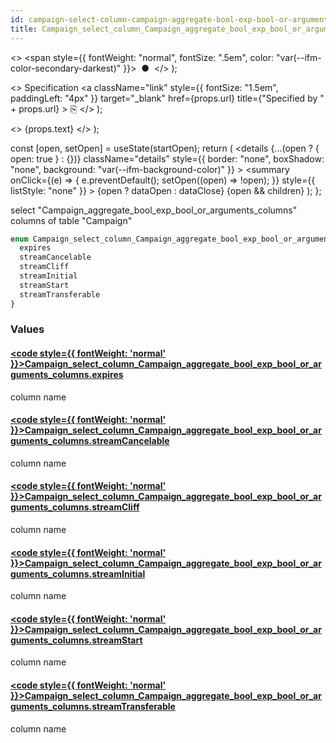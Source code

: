 ```yaml
---
id: campaign-select-column-campaign-aggregate-bool-exp-bool-or-arguments-columns
title: Campaign_select_column_Campaign_aggregate_bool_exp_bool_or_arguments_columns
---
```


<head>
  <meta content="noindex" name="robots" />
  <meta charset="utf-8" />
</head>

  <>
    <span style={{ fontWeight: "normal", fontSize: ".5em", color: "var(--ifm-color-secondary-darkest)" }}>
      &nbsp;●&nbsp;
    </span>
  </>
);

  <>
    Specification
    <a
      className="link"
      style={{ fontSize: "1.5em", paddingLeft: "4px" }}
      target="_blank"
      href={props.url}
      title={"Specified by " + props.url}
    >
      ⎘
    </a>
  </>
);

  <>
    <span className={props.class}>{props.text}</span>
  </>
);


  const [open, setOpen] = useState(startOpen);
  return (
    <details
      {...(open ? { open: true } : {})}
      className="details"
      style={{ border: "none", boxShadow: "none", background: "var(--ifm-background-color)" }}
    >
      <summary
        onClick={(e) => {
          e.preventDefault();
          setOpen((open) => !open);
        }}
        style={{ listStyle: "none" }}
      >
        {open ? dataOpen : dataClose}
      </summary>
      {open && children}
    </details>
  );
};

select "Campaign_aggregate_bool_exp_bool_or_arguments_columns" columns of table "Campaign"

```graphql
enum Campaign_select_column_Campaign_aggregate_bool_exp_bool_or_arguments_columns {
  expires
  streamCancelable
  streamCliff
  streamInitial
  streamStart
  streamTransferable
}
```

### Values

#### [<code style={{ fontWeight: 'normal' }}>Campaign_select_column_Campaign_aggregate_bool_exp_bool_or_arguments_columns.<b>expires</b></code>](#)

column name

#### [<code style={{ fontWeight: 'normal' }}>Campaign_select_column_Campaign_aggregate_bool_exp_bool_or_arguments_columns.<b>streamCancelable</b></code>](#)

column name

#### [<code style={{ fontWeight: 'normal' }}>Campaign_select_column_Campaign_aggregate_bool_exp_bool_or_arguments_columns.<b>streamCliff</b></code>](#)

column name

#### [<code style={{ fontWeight: 'normal' }}>Campaign_select_column_Campaign_aggregate_bool_exp_bool_or_arguments_columns.<b>streamInitial</b></code>](#)

column name

#### [<code style={{ fontWeight: 'normal' }}>Campaign_select_column_Campaign_aggregate_bool_exp_bool_or_arguments_columns.<b>streamStart</b></code>](#)

column name

#### [<code style={{ fontWeight: 'normal' }}>Campaign_select_column_Campaign_aggregate_bool_exp_bool_or_arguments_columns.<b>streamTransferable</b></code>](#)

column name
